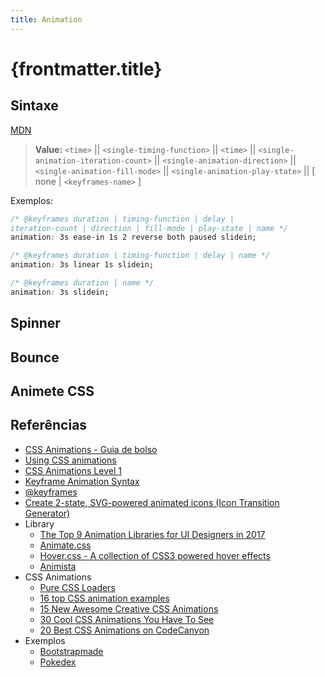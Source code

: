 ```yaml
---
title: Animation
---
```



# {frontmatter.title}

## Sintaxe

[MDN](https://developer.mozilla.org/en-US/docs/Web/CSS/animation)

> <b>Value:</b> `<time>` \|\| `<single-timing-function>` \|\| `<time>` \|\| `<single-animation-iteration-count>` \|\| `<single-animation-direction>` \|\| `<single-animation-fill-mode>` \|\| `<single-animation-play-state>` \|\| [ none \| `<keyframes-name>` ]

Exemplos:

```css
/* @keyframes duration | timing-function | delay |
iteration-count | direction | fill-mode | play-state | name */
animation: 3s ease-in 1s 2 reverse both paused slidein;

/* @keyframes duration | timing-function | delay | name */
animation: 3s linear 1s slidein;

/* @keyframes duration | name */
animation: 3s slidein;
```

## Spinner

<CodeHtmlCssPreview src="/codes/css/animation/spinner" height={200} />

## Bounce

<CodeHtmlCssPreview src="/codes/css/animation/bounce" height={200} />

## Animete CSS

<CodeHtmlCssPreview src="/codes/css/animation/animate-css" />

## Referências

- [CSS Animations - Guia de bolso](https://legacy.gitbook.com/book/daliannyvieira/css-animations-pocket-guide/details)
- [Using CSS animations](https://developer.mozilla.org/en-US/docs/Web/CSS/CSS_Animations/Using_CSS_animations)
- [CSS Animations Level 1](https://www.w3.org/TR/css-animations-1/)
- [Keyframe Animation Syntax](https://css-tricks.com/snippets/css/keyframe-animation-syntax/)
- [@keyframes](https://tympanus.net/codrops/css_reference/keyframes/)
- [Create 2-state, SVG-powered animated icons (Icon Transition Generator)](https://blog.nucleoapp.com/create-2-state-svg-powered-animated-icons-76ed19160a7e)
- Library
  - [The Top 9 Animation Libraries for UI Designers in 2017](https://www.sitepoint.com/our-top-9-animation-libraries/)
  - [Animate.css](https://daneden.github.io/animate.css/)
  - [Hover.css - A collection of CSS3 powered hover effects](http://ianlunn.github.io/Hover/)
  - [Animista](http://animista.net/play/basic/slide-fwd)
- CSS Animations
  - [Pure CSS Loaders](https://loading.io/css/)
  - [16 top CSS animation examples](https://www.creativebloq.com/inspiration/css-animation-examples)
  - [15 New Awesome Creative CSS Animations](https://cssnewbie.com/15-new-awesome-creative-css-animations/#.W049pS2ZM0o)
  - [30 Cool CSS Animations You Have To See](https://www.hongkiat.com/blog/creative-css-animations/)
  - [20 Best CSS Animations on CodeCanyon](https://code.tutsplus.com/tutorials/20-best-css-animations--cms-27561)
- Exemplos
  - [Bootstrapmade](https://bootstrapmade.com/)
  - [Pokedex](https://ifpb.github.io/challenges/web/front-end/css/pokedex/)
